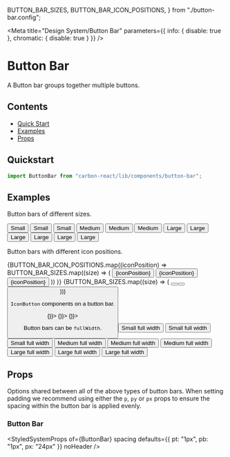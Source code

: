   BUTTON_BAR_SIZES,
  BUTTON_BAR_ICON_POSITIONS,
} from "./button-bar.config";

<Meta
  title="Design System/Button Bar"
  parameters={{ info: { disable: true }, chromatic: { disable: true } }}
/>

# Button Bar

A Button bar groups together multiple buttons.

## Contents

- [Quick Start](#quick-start)
- [Examples](#examples)
- [Props](#props)

## Quickstart

```javascript
import ButtonBar from "carbon-react/lib/components/button-bar";
```

## Examples

Button bars of different sizes.

<Preview>
  <Story name="sizes">
    <ButtonBar size="small" ml={2} mt={2}>
      <Button>Small</Button>
      <Button>Small</Button>
      <Button>Small</Button>
    </ButtonBar>
    <ButtonBar ml={2} mt={2}>
      <Button>Medium</Button>
      <Button>Medium</Button>
      <Button>Medium</Button>
    </ButtonBar>
    <ButtonBar size="large" ml={2} mt={2}>
      <Button>Large</Button>
      <Button>Large</Button>
      <Button>Large</Button>
    </ButtonBar>
    <ButtonBar size="large" ml={2} mt={2}>
      <Button subtext="subtext 1">Large</Button>
      <Button subtext="subtext 2">Large</Button>
      <Button subtext="subtext 3">Large</Button>
    </ButtonBar>
  </Story>
</Preview>

Button bars with different icon positions.

<Preview>
  <Story name="with icons">
    {BUTTON_BAR_ICON_POSITIONS.map((iconPosition) =>
      BUTTON_BAR_SIZES.map((size) => (
        <ButtonBar
          iconPosition={iconPosition}
          size={size}
          key={size + iconPosition}
          ml={2}
          mt={2}
        >
          <Button iconType="csv">{iconPosition}</Button>
          <Button iconType="pdf">{iconPosition}</Button>
          <Button iconType="delete">{iconPosition}</Button>
        </ButtonBar>
      ))
    )}
  </Story>
</Preview>

<Preview>
  <Story name="icons only">
    {BUTTON_BAR_SIZES.map((size) => (
      <ButtonBar size={size} key={size} ml={2} mt={2}>
        <Button iconType="pdf" />
        <Button iconType="csv" />
        <Button iconType="delete" />
      </ButtonBar>
    ))}
  </Story>
</Preview>

`IconButton` components on a button bar.

<Preview>
  <Story name="icon buttons">
    <ButtonBar ml={2} mt={2}>
      <IconButton onAction={() => {}}>
        <Icon type="csv" />
      </IconButton>
      <IconButton onAction={() => {}}>
        <Icon type="pdf" />
      </IconButton>
      <IconButton onAction={() => {}}>
        <Icon type="bin" />
      </IconButton>
    </ButtonBar>
  </Story>
</Preview>

Button bars can be `fullWidth`.

<Preview>
  <Story name="fullWidth">
    <ButtonBar fullWidth size="small" ml={2} mt={2}>
      <Button fullWidth>Small full width</Button>
      <Button>Small full width</Button>
      <Button>Small full width</Button>
    </ButtonBar>
    <ButtonBar fullWidth ml={2} mt={2}>
      <Button as="primary">Medium full width</Button>
      <Button>Medium full width</Button>
      <Button>Medium full width</Button>
    </ButtonBar>
    <ButtonBar fullWidth size="large" ml={2} mt={2}>
      <Button>Large full width</Button>
      <Button>Large full width</Button>
      <Button>Large full width</Button>
    </ButtonBar>
  </Story>
</Preview>

## Props

Options shared between all of the above types of button bars. When setting padding we recommend using either the `p`, `py`
or `px` props to ensure the spacing within the button bar is applied evenly.

### Button Bar

<StyledSystemProps
  of={ButtonBar}
  spacing
  defaults={{ pt: "1px", pb: "1px", px: "24px" }}
  noHeader
/>
